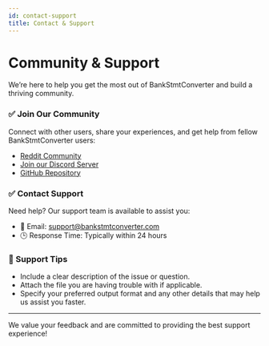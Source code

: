 ```yaml
---
id: contact-support
title: Contact & Support
---
```


# Community & Support

We’re here to help you get the most out of BankStmtConverter and build a thriving community.

### ✅ Join Our Community

Connect with other users, share your experiences, and get help from fellow BankStmtConverter users:  
- [Reddit Community](https://www.reddit.com/r/BankStmtConverter)  
- [Join our Discord Server](https://discord.gg/bankstmtconverter)  
- [GitHub Repository](https://github.com/BankStmtConverter)

### ✅ Contact Support

Need help? Our support team is available to assist you:  
- 📧 Email: support@bankstmtconverter.com  
- 🕒 Response Time: Typically within 24 hours

### 📌 Support Tips

- Include a clear description of the issue or question.
- Attach the file you are having trouble with if applicable.
- Specify your preferred output format and any other details that may help us assist you faster.

 
---

We value your feedback and are committed to providing the best support experience!
